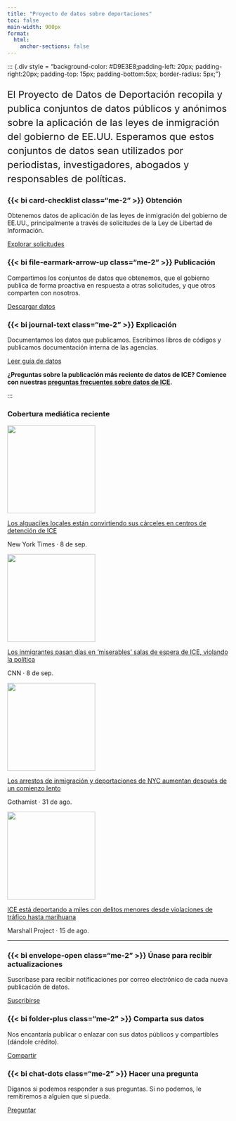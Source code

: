 ```yaml
---
title: "Proyecto de datos sobre deportaciones"
toc: false
main-width: 900px
format:
  html:
    anchor-sections: false
---
```


```{=html}
<style>
.bold-link {
  font-weight: bold;
}
</style>
```

::: {.div style = "background-color: #D9E3E8;padding-left: 20px; padding-right:20px; padding-top: 15px; padding-bottom:5px; border-radius: 5px;"}

<p style="font-size:22px; line-height: 2rem">El Proyecto de Datos de Deportación recopila y publica conjuntos de datos públicos y anónimos sobre la aplicación de las leyes de inmigración del gobierno de EE.UU. Esperamos que estos conjuntos de datos sean utilizados por periodistas, investigadores, abogados y responsables de políticas.</p>

::: {.grid}

::: {.g-col-12 .g-col-md-4 .g-col-lg-4}

### {{< bi card-checklist class="me-2" >}} Obtención 

Obtenemos datos de aplicación de las leyes de inmigración del gobierno de EE.UU., principalmente a través de solicitudes de la Ley de Libertad de Información.

[Explorar solicitudes](/foia.html){.btn-action-primary .btn-action .btn .btn-outline-primary .btn-sm role="button"} 

:::

::: {.g-col-12 .g-col-md-4 .g-col-lg-4}

### {{< bi file-earmark-arrow-up class="me-2" >}} Publicación

Compartimos los conjuntos de datos que obtenemos, que el gobierno publica de forma proactiva en respuesta a otras solicitudes, y que otros comparten con nosotros.

[Descargar datos](/data.html){.btn-action-primary .btn-action .btn .btn-outline-primary .btn-sm role="button"} 

:::

::: {.g-col-12 .g-col-md-4 .g-col-lg-4}

### {{< bi journal-text class="me-2" >}} Explicación

Documentamos los datos que publicamos. Escribimos libros de códigos y publicamos documentación interna de las agencias.

[Leer guía de datos](/guide.html){.btn-action-primary .btn-action .btn .btn-outline-primary .btn-sm role="button"} 

:::

<!-- grid-->
:::

<p></p>

**¿Preguntas sobre la publicación más reciente de datos de ICE? Comience con nuestras [preguntas frecuentes sobre datos de ICE](https://deportationdata.org/docs/ice.html#faq){.bold-link}.**

<!-- /div -->
:::


<!-- cards -->

::: {.container .px-4}

### Cobertura mediática reciente {.pb-3}

::: {.grid}


::: {.g-col-12 .g-col-md-3 .g-col-lg-3}

[![](img/frontpage/nyt-9-8-25.png){.card-img-top .w-100 style="height:200px; object-fit:cover;"}](https://www.nytimes.com/interactive/2025/09/08/us/politics/ice-detention-county-jails-sheriffs-deportation.html)

[Los alguaciles locales están convirtiendo sus cárceles en centros de detención de ICE](https://www.nytimes.com/interactive/2025/09/08/us/politics/ice-detention-county-jails-sheriffs-deportation.html)

<p class="card-text small text-muted">New York Times · 8 de sep.</p>

:::


::: {.g-col-12 .g-col-md-3 .g-col-lg-3}

[![](img/frontpage/cnn-9-8-25.png){.card-img-top .w-100 style="height:200px; object-fit:cover;"}](https://edition.cnn.com/2025/09/08/us/detainees-ice-immigrants-hold-rooms)

[Los inmigrantes pasan días en 'miserables' salas de espera de ICE, violando la política](https://edition.cnn.com/2025/09/08/us/detainees-ice-immigrants-hold-rooms)

<p class="card-text small text-muted">CNN · 8 de sep.</p>


:::


::: {.g-col-12 .g-col-md-3 .g-col-lg-3}

[![](img/frontpage/gothamist-screenshot.png){.card-img-top .w-100 style="height:200px; object-fit:cover;"}](https://gothamist.com/news/nyc-immigration-arrests-and-deportations-surge-after-slow-start-data-shows)

[Los arrestos de inmigración y deportaciones de NYC aumentan después de un comienzo lento](https://gothamist.com/news/nyc-immigration-arrests-and-deportations-surge-after-slow-start-data-shows)

<p class="card-text small text-muted">Gothamist · 31 de ago.</p>


:::


::: {.g-col-12 .g-col-md-3 .g-col-lg-3}

[![](img/frontpage/marshall-screenshot-10-15-25.png){.card-img-top .w-100 style="height:200px; object-fit:cover;"}](https://www.themarshallproject.org/2025/08/15/ice-georgia-traffic-stop-arrest-immigration)

[ICE está deportando a miles con delitos menores desde violaciones de tráfico hasta marihuana](https://www.themarshallproject.org/2025/08/15/ice-georgia-traffic-stop-arrest-immigration)

<p class="card-text small text-muted">Marshall Project · 15 de ago.</p>


:::



:::

:::
<!-- /cards -->



::: {.container .py-3 .px-4}

---

::: {.grid}

::: {.g-col-12 .g-col-md-4 .g-col-lg-4}

### {{< bi envelope-open class="me-2" >}} Únase para recibir actualizaciones

Suscríbase para recibir notificaciones por correo electrónico de cada nueva publicación de datos.

[Suscribirse](https://groups.google.com/a/law.berkeley.edu/g/deportation_data_updates/about){.btn-action-primary .btn-action .btn .btn-outline-primary .btn-sm role="button"} 

:::

::: {.g-col-12 .g-col-md-4 .g-col-lg-4}

### {{< bi folder-plus class="me-2" >}} Comparta sus datos 

Nos encantaría publicar o enlazar con sus datos públicos y compartibles (dándole crédito).

[Compartir](mailto:deportation_data_questions@law.berkeley.edu){.btn .btn-outline-primary .btn-sm role="button"} 

:::


::: {.g-col-12 .g-col-md-4 .g-col-lg-4}

### {{< bi chat-dots class="me-2" >}} Hacer una pregunta 

Díganos si podemos responder a sus preguntas. Si no podemos, le remitiremos a alguien que sí pueda.

[Preguntar](mailto:deportation_data_questions@law.berkeley.edu){.btn-action-primary .btn-action .btn .btn-outline-primary .btn-sm role="button"} 

:::

:::

<!-- div -->
:::



